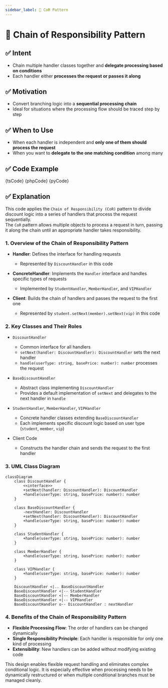 ```yaml
---
sidebar_label: 🧩 CoR Pattern
---
```




# 🧩 Chain of Responsibility Pattern

## ✅ Intent

- Chain multiple handler classes together and **delegate processing based on conditions**
- Each handler either **processes the request or passes it along**

## ✅ Motivation

- Convert branching logic into a **sequential processing chain**
- Ideal for situations where the processing flow should be traced step by step

## ✅ When to Use

- When each handler is independent and **only one of them should process the request**
- When you want to **delegate to the one matching condition** among many

## ✅ Code Example

<Tabs groupId="language">
  <TabItem value="ts" label="TypeScript">
    <CodeBlock language="ts">{tsCode}</CodeBlock>
  </TabItem>
  <TabItem value="php" label="PHP">
    <CodeBlock language="php">{phpCode}</CodeBlock>
  </TabItem>
  <TabItem value="python" label="Python">
    <CodeBlock language="python">{pyCode}</CodeBlock>
  </TabItem>
</Tabs>

## ✅ Explanation

This code applies the `Chain of Responsibility (CoR)` pattern to divide discount logic into a series of handlers that process the request sequentially.  
The `CoR` pattern allows multiple objects to process a request in turn, passing it along the chain until an appropriate handler takes responsibility.

### 1. Overview of the Chain of Responsibility Pattern

- **Handler**: Defines the interface for handling requests

  - Represented by `DiscountHandler` in this code

- **ConcreteHandler**: Implements the `Handler` interface and handles specific types of requests

  - Implemented by `StudentHandler`, `MemberHandler`, and `VIPHandler`

- **Client**: Builds the chain of handlers and passes the request to the first one
  - Represented by `student.setNext(member).setNext(vip)` in this code

### 2. Key Classes and Their Roles

- `DiscountHandler`

  - Common interface for all handlers
  - `setNext(handler: DiscountHandler): DiscountHandler` sets the next handler
  - `handle(userType: string, basePrice: number): number` processes the request

- `BaseDiscountHandler`

  - Abstract class implementing `DiscountHandler`
  - Provides a default implementation of `setNext` and delegates to the next handler in `handle`

- `StudentHandler`, `MemberHandler`, `VIPHandler`

  - Concrete handler classes extending `BaseDiscountHandler`
  - Each implements specific discount logic based on user type (`student`, `member`, `vip`)

- Client Code
  - Constructs the handler chain and sends the request to the first handler

### 3. UML Class Diagram

```mermaid
classDiagram
    class DiscountHandler {
        <<interface>>
        +setNext(handler: DiscountHandler): DiscountHandler
        +handle(userType: string, basePrice: number): number
    }

    class BaseDiscountHandler {
        -nextHandler: DiscountHandler
        +setNext(handler: DiscountHandler): DiscountHandler
        +handle(userType: string, basePrice: number): number
    }

    class StudentHandler {
        +handle(userType: string, basePrice: number): number
    }

    class MemberHandler {
        +handle(userType: string, basePrice: number): number
    }

    class VIPHandler {
        +handle(userType: string, basePrice: number): number
    }

    DiscountHandler <|.. BaseDiscountHandler
    BaseDiscountHandler <|-- StudentHandler
    BaseDiscountHandler <|-- MemberHandler
    BaseDiscountHandler <|-- VIPHandler
    BaseDiscountHandler o-- DiscountHandler : nextHandler
```

### 4. Benefits of the Chain of Responsibility Pattern

- **Flexible Processing Flow**: The order of handlers can be changed dynamically
- **Single Responsibility Principle**: Each handler is responsible for only one kind of processing
- **Extensibility**: New handlers can be added without modifying existing code

This design enables flexible request handling and eliminates complex conditional logic. It is especially effective when processing needs to be dynamically restructured or when multiple conditional branches must be managed cleanly.
